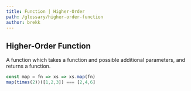 ```yaml
---
title: Function | Higher-Order
path: /glossary/higher-order-function
author: brekk
---
```


## Higher-Order Function

A function which takes a function and possible additional parameters, and returns a function.

```js
const map = fn => xs => xs.map(fn)
map(times(2))([1,2,3]) === [2,4,6]
```
